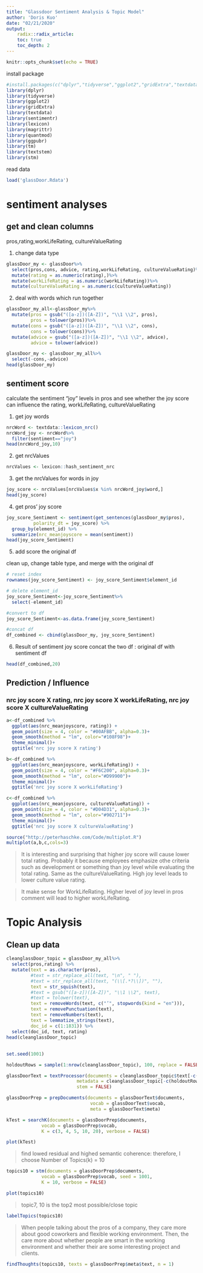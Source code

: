 ---
title: "Glassdoor Sentiment Analysis & Topic Model"
author: 'Doris Kuo'
date: "02/21/2020"
output:
    radix::radix_article:
    toc: true
    toc_depth: 2
---

```{r}
knitr::opts_chunk$set(echo = TRUE)
```

install package
```{r, message=FALSE, warning=FALSE}
#install.packages(c("dplyr","tidyverse","ggplot2","gridExtra","textdata","sentimentr","lexicon","magrittr","quantmod","ggpubr"))
library(dplyr)
library(tidyverse)
library(ggplot2)
library(gridExtra)
library(textdata)
library(sentimentr)
library(lexicon)
library(magrittr)
library(quantmod)
library(ggpubr)
library(tm)
library(textstem)
library(stm)
```

read data
```{r}
load('glassDoor.Rdata')
```

# sentiment analyses


## get and clean columns
pros,rating,workLifeRating, cultureValueRating

1. change data type

```{r}
glassDoor_my <- glassDoor%>%
  select(pros,cons, advice, rating,workLifeRating, cultureValueRating)%>%
  mutate(rating = as.numeric(rating),)%>%
  mutate(workLifeRating = as.numeric(workLifeRating))%>%
  mutate(cultureValueRating = as.numeric(cultureValueRating))
```

2. deal with words which run together

```{r}
glassDoor_my_all<-glassDoor_my%>%
  mutate(pros = gsub("([a-z])([A-Z])", "\\1 \\2", pros),
         pros = tolower(pros))%>%
  mutate(cons = gsub("([a-z])([A-Z])", "\\1 \\2", cons),
         cons = tolower(cons))%>%
  mutate(advice = gsub("([a-z])([A-Z])", "\\1 \\2", advice),
         advice = tolower(advice))

glassDoor_my <- glassDoor_my_all%>%
  select(-cons,-advice)
head(glassDoor_my)
```


## sentiment score
calculate the sentiment "joy" levels in pros and see whether the joy score can influence the rating, workLifeRating, cultureValueRating


1. get joy words

```{r}
nrcWord <- textdata::lexicon_nrc()
nrcWord_joy <- nrcWord%>%
  filter(sentiment=="joy")
head(nrcWord_joy,10)
```

2. get nrcValues

```{r}
nrcValues <- lexicon::hash_sentiment_nrc
```

3. get the nrcValues for words in joy

```{r}
joy_score <- nrcValues[nrcValues$x %in% nrcWord_joy$word,]
head(joy_score)
```

4. get pros' joy score

```{r}
joy_score_Sentiment <- sentiment(get_sentences(glassDoor_my$pros), 
          polarity_dt = joy_score) %>% 
  group_by(element_id) %>% 
  summarize(nrc_meanjoyscore = mean(sentiment))
head(joy_score_Sentiment)
```

5. add score the original df

clean up, change table type, and merge with the original df

```{r}
# reset index
rownames(joy_score_Sentiment) <- joy_score_Sentiment$element_id

# delete element_id
joy_score_Sentiment<-joy_score_Sentiment%>%
  select(-element_id)

#convert to df
joy_score_Sentiment<-as.data.frame(joy_score_Sentiment)

#concat df
df_combined <- cbind(glassDoor_my, joy_score_Sentiment)
```

6. Result of sentiment joy score
concat the two df : original df with sentiment df

```{r}
head(df_combined,20)
```

## Prediction / Influence

### nrc joy score X rating, nrc joy score X workLifeRating, nrc joy score X cultureValueRating

```{r}
a<-df_combined %>%
  ggplot(aes(nrc_meanjoyscore, rating)) + 
  geom_point(size = 4, color = "#00AFBB", alpha=0.3)+
  geom_smooth(method = "lm", color="#108F98")+
  theme_minimal()+
  ggtitle('nrc joy score X rating')

b<-df_combined %>%
  ggplot(aes(nrc_meanjoyscore, workLifeRating)) + 
  geom_point(size = 4, color = "#F6C200", alpha=0.3)+
  geom_smooth(method = "lm", color="#D99900")+
  theme_minimal()+
  ggtitle('nrc joy score X workLifeRating')

c<-df_combined %>%
  ggplot(aes(nrc_meanjoyscore, cultureValueRating)) + 
  geom_point(size = 4, color = "#D04D31", alpha=0.3)+
  geom_smooth(method = "lm", color="#902711")+
  theme_minimal()+
  ggtitle('nrc joy score X cultureValueRating')

source("http://peterhaschke.com/Code/multiplot.R")
multiplot(a,b,c,cols=3)
```

> It is interesting and surprising that higher joy score will cause lower total rating. Probably it because employees emphasize othe criteria such as development or something than joy level while evaluating the total rating. Same as the cultureValueRating. High joy level leads to lower culture value rating.

> It make sense for WorkLifeRating. Higher level of joy level in pros comment will lead to higher workLifeRating.


# Topic Analysis

## Clean up data
```{r}
cleanglassDoor_topic = glassDoor_my_all%>%
  select(pros,rating) %>% 
  mutate(text = as.character(pros), 
         #text = str_replace_all(text, "\n", " "),   
         #text = str_replace_all(text, "(\\[.*?\\])", ""),
         text = str_squish(text), 
         #text = gsub("([a-z])([A-Z])", "\\1 \\2", text), 
         #text = tolower(text), 
         text = removeWords(text, c("’", stopwords(kind = "en"))), 
         text = removePunctuation(text), 
         text = removeNumbers(text),
         text = lemmatize_strings(text), 
         doc_id = c(1:1831)) %>% 
  select(doc_id, text, rating)
head(cleanglassDoor_topic)
```

## 


```{r}
set.seed(1001)

holdoutRows = sample(1:nrow(cleanglassDoor_topic), 100, replace = FALSE)

glassDoorText = textProcessor(documents = cleanglassDoor_topic$text[-c(holdoutRows)], 
                          metadata = cleanglassDoor_topic[-c(holdoutRows), ], 
                          stem = FALSE)

glassDoorPrep = prepDocuments(documents = glassDoorText$documents, 
                               vocab = glassDoorText$vocab,
                               meta = glassDoorText$meta)
```

```{r}
kTest = searchK(documents = glassDoorPrep$documents, 
             vocab = glassDoorPrep$vocab, 
             K = c(3, 4, 5, 10, 20), verbose = FALSE)

plot(kTest)
```

> find lowed residual and highed semantic coherence: therefore, I choose Number of Topics(k) = 10

```{r}
topics10 = stm(documents = glassDoorPrep$documents, 
             vocab = glassDoorPrep$vocab, seed = 1001,
             K = 10, verbose = FALSE)

plot(topics10)
```

> topic7, 10 is the top2 most possible/close topic

```{r}
labelTopics(topics10)
```

> When people talking about the pros of a company, they care more about good coworkers and flexible working environment. Then, the care more about whether people are smart in the working environment and whether their are some interesting project and clients.


```{r}
findThoughts(topics10, texts = glassDoorPrep$meta$text, n = 1)
```















